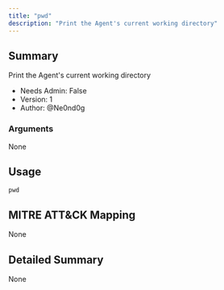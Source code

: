 ```yaml
---
title: "pwd"
description: "Print the Agent's current working directory"
---
```


## Summary

Print the Agent's current working directory

- Needs Admin: False  
- Version: 1  
- Author: @Ne0nd0g

### Arguments

None

## Usage

```
pwd
```

## MITRE ATT&CK Mapping

None

## Detailed Summary

None

